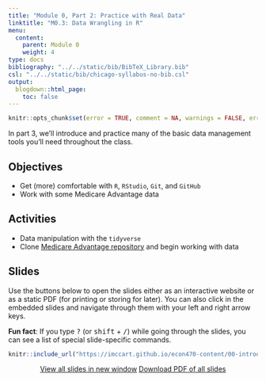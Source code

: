 ```yaml
---
title: "Module 0, Part 2: Practice with Real Data"
linktitle: "M0.3: Data Wrangling in R"
menu:
  content:
    parent: Module 0
    weight: 4
type: docs
bibliography: "../../static/bib/BibTeX_Library.bib"
csl: "../../static/bib/chicago-syllabus-no-bib.csl"
output:
  blogdown::html_page:
    toc: false
---
```


```r
knitr::opts_chunk$set(error = TRUE, comment = NA, warnings = FALSE, errors = FALSE, messages = FALSE, tidy = FALSE, echo = FALSE)
```

In part 3, we'll introduce and practice many of the basic data management tools you'll need throughout the class.

## Objectives
- Get (more) comfortable with `R`, `RStudio`, `Git`, and `GitHub`
- Work with some Medicare Advantage data

## Activities 
- Data manipulation with the `tidyverse`
- Clone [Medicare Advantage repository](https://github.com/imccart-test/ma) and begin working with data 


## Slides
Use the buttons below to open the slides either as an interactive website or as a static PDF (for printing or storing for later). You can also click in the embedded slides and navigate through them with your left and right arrow keys.

:::fyi
**Fun fact**: If you type <kbd>?</kbd> (or <kbd>shift</kbd> + <kbd>/</kbd>) while going through the slides, you can see a list of special slide-specific commands.
:::

<center>

```r
knitr::include_url("https://imccart.github.io/econ470-content/00-introduction/00-3-ma-data.html")
```


<p><a class="btn btn-primary btn-lg" target="_blank" href="https://imccart.github.io/econ470-content/00-introduction/00-3-ma-data.html"><i class="fas fa-external-link-alt"></i> View all slides in new window</a> <a class="btn btn-primary btn-lg" target="_blank" href="https://imccart.github.io/econ470-content/00-introduction/00-3-ma-data.pdf" role="button"><i class="far fa-file-pdf"></i> Download PDF of all slides</a></p>

</center>


